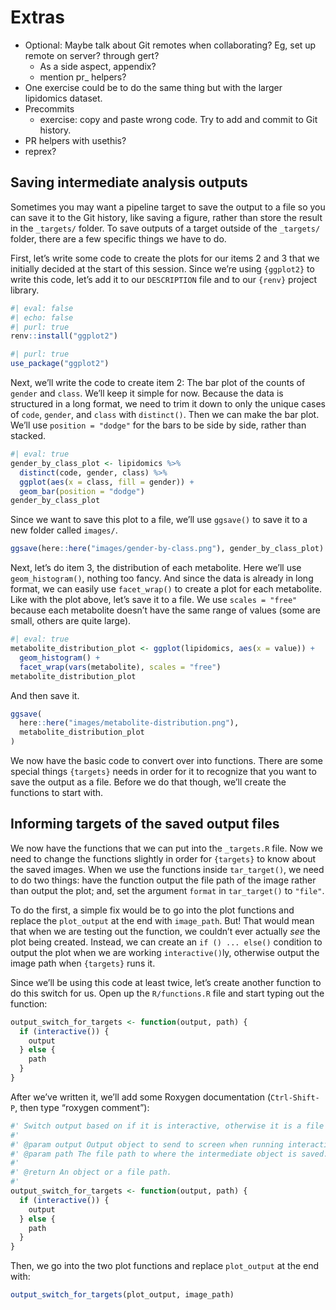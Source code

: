 # Extras

-   Optional: Maybe talk about Git remotes when collaborating? Eg, set
    up remote on server? through gert?
    -   As a side aspect, appendix?
    -   mention pr\_ helpers?
-   One exercise could be to do the same thing but with the larger
    lipidomics dataset.
-   Precommits
    -   exercise: copy and paste wrong code. Try to add and commit to
        Git history.
-   PR helpers with usethis?
-   reprex?

## Saving intermediate analysis outputs

Sometimes you may want a pipeline target to save the output to a file so
you can save it to the Git history, like saving a figure, rather than
store the result in the `_targets/` folder. To save outputs of a target
outside of the `_targets/` folder, there are a few specific things we
have to do.

First, let's write some code to create the plots for our items 2 and 3
that we initially decided at the start of this session. Since we're
using `{ggplot2}` to write this code, let's add it to our `DESCRIPTION`
file and to our `{renv}` project library.

```r
#| eval: false
#| echo: false
#| purl: true
renv::install("ggplot2")
```

```r
#| purl: true
use_package("ggplot2")
```

Next, we'll write the code to create item 2: The bar plot of the counts
of `gender` and `class`. We'll keep it simple for now. Because the data
is structured in a long format, we need to trim it down to only the
unique cases of `code`, `gender`, and `class` with `distinct()`. Then we
can make the bar plot. We'll use `position = "dodge"` for the bars to be
side by side, rather than stacked.

```r
#| eval: true
gender_by_class_plot <- lipidomics %>%
  distinct(code, gender, class) %>%
  ggplot(aes(x = class, fill = gender)) +
  geom_bar(position = "dodge")
gender_by_class_plot
```

Since we want to save this plot to a file, we'll use `ggsave()` to save
it to a new folder called `images/`.

```r
ggsave(here::here("images/gender-by-class.png"), gender_by_class_plot)
```

Next, let's do item 3, the distribution of each metabolite. Here we'll
use `geom_histogram()`, nothing too fancy. And since the data is already
in long format, we can easily use `facet_wrap()` to create a plot for
each metabolite. Like with the plot above, let's save it to a file. We
use `scales = "free"` because each metabolite doesn't have the same
range of values (some are small, others are quite large).

```r
#| eval: true
metabolite_distribution_plot <- ggplot(lipidomics, aes(x = value)) +
  geom_histogram() +
  facet_wrap(vars(metabolite), scales = "free")
metabolite_distribution_plot
```

And then save it.

```r
ggsave(
  here::here("images/metabolite-distribution.png"),
  metabolite_distribution_plot
)
```

We now have the basic code to convert over into functions. There are
some special things `{targets}` needs in order for it to recognize that
you want to save the output as a file. Before we do that though, we'll
create the functions to start with.

## Informing targets of the saved output files

We now have the functions that we can put into the `_targets.R` file.
Now we need to change the functions slightly in order for `{targets}` to
know about the saved images. When we use the functions inside
`tar_target()`, we need to do two things: have the function output the
file path of the image rather than output the plot; and, set the
argument `format` in `tar_target()` to `"file"`.

To do the first, a simple fix would be to go into the plot functions and
replace the `plot_output` at the end with `image_path`. But! That would
mean that when we are testing out the function, we couldn't ever
actually *see* the plot being created. Instead, we can create an
`if () ... else()` condition to output the plot when we are working
`interactive()`ly, otherwise output the image path when `{targets}` runs
it.

Since we'll be using this code at least twice, let's create another
function to do this switch for us. Open up the `R/functions.R` file and
start typing out the function:

```r
output_switch_for_targets <- function(output, path) {
  if (interactive()) {
    output
  } else {
    path
  }
}
```

After we've written it, we'll add some Roxygen documentation
(`Ctrl-Shift-P`, then type "roxygen comment"):

```r
#' Switch output based on if it is interactive, otherwise it is a file path.
#'
#' @param output Output object to send to screen when running interactively.
#' @param path The file path to where the intermediate object is saved.
#'
#' @return An object or a file path.
#'
output_switch_for_targets <- function(output, path) {
  if (interactive()) {
    output
  } else {
    path
  }
}
```

Then, we go into the two plot functions and replace `plot_output` at the
end with:

``` r
output_switch_for_targets(plot_output, image_path)
```
